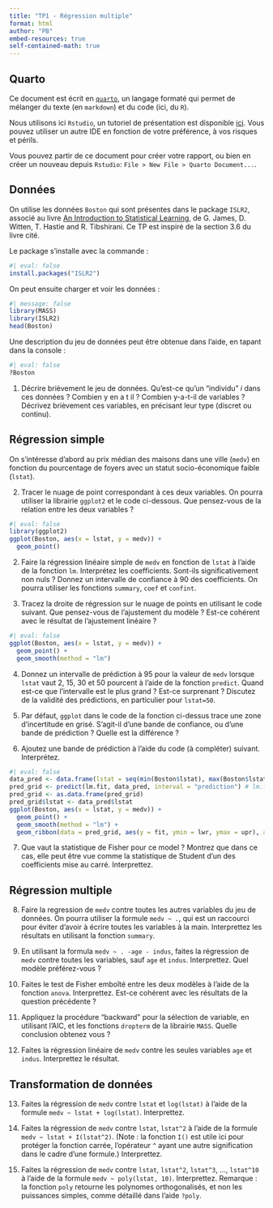 ```yaml
---
title: "TP1 - Régression multiple"
format: html
author: "PB"
embed-resources: true
self-contained-math: true
---
```


## Quarto

Ce document est écrit en [`quarto`](https://quarto.org/),
un langage formaté qui permet de mélanger du texte (en `markdown`)
et du code (ici, du `R`).

Nous utilisons ici `Rstudio`, un tutoriel de présentation est disponible
[ici](https://quarto.org/docs/get-started/hello/rstudio.html).
Vous pouvez utiliser un autre IDE en fonction de votre préférence, 
à vos risques et périls.

Vous pouvez partir de ce document pour créer votre rapport,
ou bien en créer un nouveau depuis `Rstudio`:
`File > New File > Quarto Document...`.


## Données

On utilise les données `Boston` qui sont présentes dans le package `ISLR2`,
associé au livre [An Introduction to Statistical Learning](https://statlearning.com/),
de G. James, D. Witten, T. Hastie and R. Tibshirani.
Ce TP est inspiré de la section 3.6 du livre cité.

Le package s'installe avec la commande :
```r
#| eval: false
install.packages("ISLR2")
```

On peut ensuite charger et voir les données : 

```r
#| message: false
library(MASS)
library(ISLR2)
head(Boston)
```

Une description du jeu de données peut être obtenue dans l'aide,
en tapant dans la console :
```r
#| eval: false
?Boston
```

1. Décrire brièvement le jeu de données.
Qu'est-ce qu'un "individu" $i$ dans ces données ?
Combien y en a t il ?
Combien y-a-t-il de variables ?
Décrivez brièvement ces variables, en précisant leur type (discret ou continu).

## Régression simple

On s’intéresse d'abord au prix médian des maisons dans une ville (`medv`) 
en fonction du pourcentage de foyers avec un statut socio-économique faible (`lstat`).

2. Tracer le nuage de point correspondant à ces deux variables.
On pourra utiliser la librairie `ggplot2` et le code ci-dessous.
Que pensez-vous de la relation entre les deux variables ?
```r
#| eval: false
library(ggplot2)
ggplot(Boston, aes(x = lstat, y = medv)) + 
  geom_point()
```

2. Faire la régression linéaire simple de `medv` en fonction de `lstat`
à l'aide de la fonction `lm`.
Interprétez les coefficients. Sont-ils significativement non nuls ?
Donnez un intervalle de confiance à $90%$ des coefficients.
On pourra utiliser les fonctions `summary`, `coef` et `confint`.

3. Tracez la droite de régression sur le nuage de points
en utilisant le code suivant.
Que pensez-vous de l'ajustement du modèle ?
Est-ce cohérent avec le résultat de l'ajustement linéaire ?
```r
#| eval: false
ggplot(Boston, aes(x = lstat, y = medv)) + 
  geom_point() + 
  geom_smooth(method = "lm")
```

4. Donnez un intervalle de prédiction à $95%$ pour la valeur de `medv`
lorsque `lstat` vaut $2$, $15$, $30$ et $50$ pourcent à l'aide de la fonction `predict`.
Quand est-ce que l'intervalle est le plus grand ? Est-ce surprenant ?
Discutez de la validité des prédictions, en particulier pour `lstat=50`.

5. Par défaut, `ggplot` dans le code de la fonction ci-dessus trace une zone d'incertitude en grisé.
S'agit-il d'une bande de confiance, ou d'une bande de prédiction ?
Quelle est la différence ?

6. Ajoutez une bande de prédiction à l'aide du code (à compléter) suivant. Interprétez.
```r
#| eval: false
data_pred <- data.frame(lstat = seq(min(Boston$lstat), max(Boston$lstat), by = 0.1))
pred_grid <- predict(lm.fit, data_pred, interval = "prediction") # lm.fit is the fit object, result of `lm` call.
pred_grid <- as.data.frame(pred_grid)
pred_grid$lstat <- data_pred$lstat
ggplot(Boston, aes(x = lstat, y = medv)) + 
  geom_point() + 
  geom_smooth(method = "lm") +
  geom_ribbon(data = pred_grid, aes(y = fit, ymin = lwr, ymax = upr), alpha = 0.1)
```

7. Que vaut la statistique de Fisher pour ce model ? 
Montrez que dans ce cas, elle peut être vue comme la statistique de Student 
d'un des coefficients mise au carré. Interprettez.

## Régression multiple

8. Faire la regression de `medv` contre toutes les autres variables du jeu de données.
On pourra utiliser la formule `medv ~ .`, qui est un raccourci
pour éviter d'avoir à écrire toutes les variables à la main.
Interprettez les résultats en utilisant la fonction `summary`.

9. En utilisant la formula `medv ~ . -age - indus`,
faites la régression de `medv` contre toutes les variables, sauf `age` et `indus`.
Interprettez.
Quel modèle préférez-vous ?

10. Faites le test de Fisher emboîté entre les deux modèles à l'aide de la fonction `anova`.
Interprettez. Est-ce cohérent avec les résultats de la question précédente ?

11. Appliquez la procédure "backward" pour la sélection de variable,
en utilisant l'AIC, et les fonctions `dropterm` de la librairie `MASS`.
Quelle conclusion obtenez vous ?

12. Faites la régression linéaire de `medv` contre les seules variables `age` et `indus`.
Interprettez le résultat.

## Transformation de données

13. Faites la régression de `medv` contre `lstat` et `log(lstat)`
à l'aide de la formule `medv ~ lstat + log(lstat)`.
Interprettez.

14. Faites la régression de `medv` contre `lstat`, `lstat^2`
à l'aide de la formule `medv ~ lstat + I(lstat^2)`.
(Note : la fonction `I()` est utile ici pour protéger la fonction carrée,
l'opérateur `^` ayant une autre signification dans le cadre d'une formule.)
Interprettez.

15. Faites la régression de `medv` contre `lstat`, `lstat^2`, `lstat^3`, ..., `lstat^10`
à l'aide de la formule `medv ~ poly(lstat, 10)`.
Interprettez.
Remarque : la fonction `poly` retourne les polynomes orthogonalisés, et non
les puissances simples, comme détaillé dans l'aide `?poly`.


